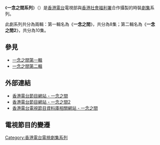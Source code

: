 《'''一念之間系列'''》（{{lang-en|'''The Moment Series'''}}）是[[香港電台|香港電台]]電視部與[[香港|香港]][[社會福利署|社會福利署]]合作攝製的時裝[[劇集|劇集]]系列。

此劇系列共分為兩輯：第一輯名為《'''一念之間'''》，共分為8集；第二輯名為《'''一念之間2'''》，共分為10集。

==參見==
*[[一念之間_(香港電視劇)|一念之間第一輯]]
*[[一念之間2|一念之間第二輯]]

==外部連結==
*[http://programme.rthk.hk/rthk/tv/programme.php?name=tv/moment 香港電台節目網站 - 一念之間] {{Wayback|url=http://programme.rthk.hk/rthk/tv/programme.php?name=tv%2Fmoment |date=20160526060008 }}
*[http://programme.rthk.hk/rthk/tv/programme.php?name=tv/themoment2 香港電台節目網站 - 一念之間2] {{Wayback|url=http://programme.rthk.hk/rthk/tv/programme.php?name=tv%2Fthemoment2 |date=20160429180320 }}
*[http://app1.rthk.org.hk/php/tvarchivecatalog/episode.php?progid=706&tvcat=3 香港電台電視節目資料庫相關網站 - 一念之間] {{Wayback|url=http://app1.rthk.org.hk/php/tvarchivecatalog/episode.php?progid=706&tvcat=3 |date=20190218145042 }}

==電視節目的變遷==
{{電視節目的變遷
|電視台={{HK}}[[無綫電視|無綫電視]][[翡翠台|翡翠台]]
|播放檔次=星期三 19:00-19:30 時段
|節目名稱=一念之間（港台節目）<br/>（第1-2集）<br/>（2010.09.29 - 2010.10.06）
|上一節目=沙田節開幕典禮 沙田月滿樂安居<br/>（2010.09.22）<span style="font-size:smaller;">（19:00-20:00）</span>
|下一節目=施政論壇<br/>（2010.10.13）<span style="font-size:smaller;">（19:00-19:55）</span>
|2上一節目=施政論壇<br/>（2010.10.13）<span style="font-size:smaller;">（19:00-19:55）</span>
|2節目名稱=一念之間（港台節目）<br/>（第3-8集）<br/>（2010.10.20 - 2010.11.24）
|2下一節目=[[我們在世博|我們在世博]]（港台節目）<br/>（第2集）<br/>（2010.12.01）
|3電視台={{HK}}[[無綫電視|無綫電視]][[翡翠台|翡翠台]]
|3播放檔次=星期二 19:00-19:30 時段
|3節目名稱=一念之間2（港台節目）<br/>（2013.05.14 - 2013.07.16）
|3上一節目=[[證義搜查線2|證義搜查線2]]（港台節目）<br/>（2013.04.02 - 2013.05.07）
|3下一節目=[[申訴|申訴]]（港台節目）<br/>（2013.07.23 - 2013.09.10）
}}

[[Category:香港電台電視劇集系列|Category:香港電台電視劇集系列]]